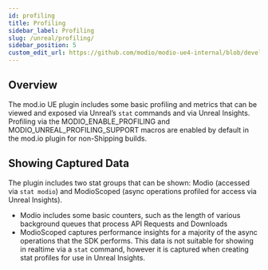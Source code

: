 ```yaml
---
id: profiling
title: Profiling
sidebar_label: Profiling
slug: /unreal/profiling/
sidebar_position: 5
custom_edit_url: https://github.com/modio/modio-ue4-internal/blob/develop/Plugins/Modio/Doc/profiling.mdx
---
```


## Overview

The mod.io UE plugin includes some basic profiling and metrics that can be viewed and exposed via Unreal’s `stat` commands and via Unreal Insights. Profiling via the MODIO_ENABLE_PROFILING and MODIO_UNREAL_PROFILING_SUPPORT macros are enabled by default in the mod.io plugin for non-Shipping builds.

## Showing Captured Data

The plugin includes two stat groups that can be shown: Modio (accessed via `stat modio`) and ModioScoped (async operations profiled for access via Unreal Insights).
* Modio includes some basic counters, such as the length of various background queues that process API Requests and Downloads
* ModioScoped captures performance insights for a majority of the async operations that the SDK performs. This data is not suitable for showing in realtime via a `stat` command, however it is captured when creating stat profiles for use in Unreal Insights.